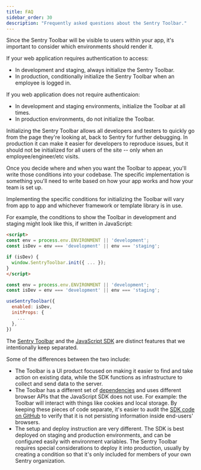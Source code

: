 ```yaml
---
title: FAQ
sidebar_order: 30
description: "Frequently asked questions about the Sentry Toolbar."
---
```


<Expandable permalink title="In what environments should I enable the Toolbar?">

Since the Sentry Toolbar will be visible to users within your app, it's important to consider which environments should render it.

If your web application requires authentication to access:
- In development and staging, always initialize the Sentry Toolbar.
- In production, conditionally initialize the Sentry Toolbar when an employee is logged in.

If you web application does not require authenticaion:
- In development and staging environments, initialize the Toolbar at all times.
- In production environments, do not initialize the Toolbar.

Initializing the Sentry Toolbar allows all developers and testers to quickly go from the page they're looking at, back to Sentry for further debugging.
In production it can make it easier for developers to reproduce issues, but it should not be initialized for all users of the site -- only when an employee/engineer/etc visits.

Once you decide where and when you want the Toolbar to appear, you'll write those conditions into your codebase. The specific implementation is something you'll need to write based on how your app works and how your team is set up.

</Expandable>

<Expandable permalink title="How can I conditionally initialize the Toolbar?">

Implementing the specific conditions for initializing the Toolbar will vary from app to app and whichever framework or template library is in use.

For example, the conditions to show the Toolbar in development and staging might look like this, if written in JavaScript:

```html {tabTitle:CDN}
<script>
const env = process.env.ENVIRONMENT || 'development';
const isDev = env === 'development' || env === 'staging';

if (isDev) {
  window.SentryToolbar.init({ ... });
}
</script>
```
```javascript {tabTitle:React}
const env = process.env.ENVIRONMENT || 'development';
const isDev = env === 'development' || env === 'staging';

useSentryToolbar({
  enabled: isDev,
  initProps: {
    ...
  },
})
```

</Expandable>

<Expandable permalink title="Are there plans to include the Toolbar in the JavaScript SDK?">

The [Sentry Toolbar](https://github.com/getsentry/sentry-toolbar) and the [JavaScript SDK](https://github.com/getsentry/sentry-javascript) are distinct features that we intentionally keep separated.

Some of the differences between the two include:
  - The Toolbar is a UI product focused on making it easier to find and take action on existing data, while the SDK functions as infrastructure to collect and send data to the server.
  - The Toolbar has a different set of [dependencies](https://github.com/getsentry/sentry-toolbar/blob/main/package.json) and uses different browser APIs that the JavaScript SDK does not use. For example: the Toolbar will interact with things like cookies and local storage. By keeping these pieces of code separate, it's easier to audit the [SDK code on GitHub](https://github.com/getsentry/sentry-javascript) to verify that it is not persisting information inside end-users' browsers.
  - The setup and deploy instruction are very different. The SDK is best deployed on staging and production environments, and can be configured easily with environment variables. The Sentry Toolbar requires special considerations to deploy it into production, usually by creating a condition so that it's only included for members of your own Sentry organization.

</Expandable>

